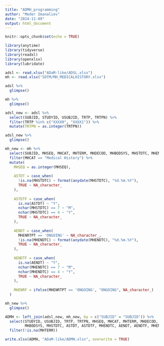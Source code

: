 ```yaml
---
title: "ADMH_programming"
author: "Meder Imanaliev"
date: "2024-11-09"
output: html_document
---
```


```r
knitr::opts_chunk$set(echo = TRUE)

library(anytime)
library(tidyverse)
library(readxl)
library(openxlsx)
library(lubridate)
```

```r
adsl <- read.xlsx("ADaM-like/ADSL.xlsx")
mh <- read.xlsx("SDTM/MH_MEDICALHISTORY.xlsx")

adsl %>%
  glimpse()

mh %>% 
  glimpse()
```

```r
adsl_new <- adsl %>%
  select(SUBJID, STUDYID, USUBJID, TRTP, TRTPN) %>%
  filter(TRTP %in% c("XXXX0", "XXXX1")) %>%
  mutate(TRTPN = as.integer(TRTPN))

adsl_new %>%
  glimpse()

```

```r
mh_new <- mh %>%
  select(SUBJID, MHSEQ, MHCAT, MHTERM, MHDECOD, MHBODSYS, MHSTDTC, MHENDTC, MHENRTPT) %>%
  filter(MHCAT == "Medical History") %>%
  mutate(
    MHSEQ = as.integer(MHSEQ),
    
    ASTDT = case_when(
      !is.na(MHSTDTC) ~ format(anydate(MHSTDTC), "%d.%m.%Y"),
      TRUE ~ NA_character_
    ),
    
    ASTDTF = case_when(
      is.na(ASTDT) ~ "Y",
      nchar(MHSTDTC) == 7 ~ "M",
      nchar(MHSTDTC) == 4 ~ "Y",
      TRUE ~ NA_character_
    ),
    
    AENDT = case_when(
      MHENRTPT == 'ONGOING' ~ NA_character_,
      !is.na(MHENDTC) ~ format(anydate(MHENDTC), "%d.%m.%Y"),
      TRUE ~ NA_character_
    ),
    
    AENDTF = case_when(
      is.na(AENDT) ~ "Y",
      nchar(MHENDTC) == 7 ~ "M",
      nchar(MHENDTC) == 4 ~ "Y",
      TRUE ~ NA_character_
    ),
    
    MHENRF = ifelse(MHENRTPT == 'ONGOING', "ONGOING", NA_character_)
  )

mh_new %>% 
  glimpse()

```

```r
ADMH <- left_join(adsl_new, mh_new, by = c("SUBJID" = "SUBJID")) %>% 
  select(STUDYID, USUBJID, TRTP, TRTPN, MHSEQ, MHCAT, MHTERM, MHDECOD, 
         MHBODSYS, MHSTDTC, ASTDT, ASTDTF, MHENDTC, AENDT, AENDTF, MHENRTPT, MHENRF) %>% 
  filter(!is.na(MHTERM))

write.xlsx(ADMH, "ADaM-like/ADMH.xlsx", overwrite = TRUE)

```
